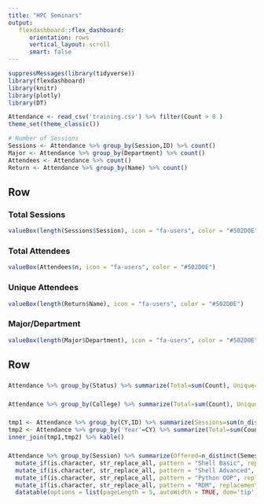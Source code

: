 ```yaml
---
title: "HPC Seminars"
output: 
   flexdashboard::flex_dashboard:
      orientation: rows
      vertical_layout: scroll
      smart: false
---
```


<script>
$(document).ready(function() {
  $('.navbar').remove();
  $('body').css('padding-top', '0px');
});
</script>
<style>
.navbar {
  background-color:#502D0E;
}
.navbar-brand {
color:white!important;
}
</style>

```r
suppressMessages(library(tidyverse))
library(flexdashboard)
library(knitr)
library(plotly)
library(DT)

Attendance <- read_csv('training.csv') %>% filter(Count > 0 )
theme_set(theme_classic())
```

```r
# Number of Sessions
Sessions <- Attendance %>% group_by(Session,ID) %>% count()
Major <- Attendance %>% group_by(Department) %>% count()
Attendees <- Attendance %>% count()
Return <- Attendance %>% group_by(Name) %>% count()
```



Row
------------------------------------

### Total Sessions

```r
valueBox(length(Sessions$Session), icon = "fa-users", color = "#502D0E")
```

###  Total Attendees

```r
valueBox(Attendees$n, icon = "fa-users", color = "#502D0E")
```

###  Unique Attendees

```r
valueBox(length(Return$Name), icon = "fa-users", color = "#502D0E")
```

###  Major/Department

```r
valueBox(length(Major$Department), icon = "fa-users", color = "#502D0E")
```


Row 
-------------------------------------------------

### 

```r
Attendance %>% group_by(Status) %>% summarize(Total=sum(Count), Unique=sum(n_distinct(Name))) %>% kable()
```

### 

```r
Attendance %>% group_by(College) %>% summarize(Total=sum(Count), Unique=sum(n_distinct(Name))) %>% kable()
```

### 

```r
tmp1 <- Attendance %>% group_by(CY,ID) %>% summarize(Sessions=sum(n_distinct(Session))) %>% group_by('Year'=CY) %>% summarize(Sessions=sum(Sessions))
tmp2 <- Attendance %>% group_by('Year'=CY) %>% summarize(Total=sum(Count), Unique=sum(n_distinct(Name))) 
inner_join(tmp1,tmp2) %>% kable()
```

###

```r
Attendance %>% group_by(Session) %>% summarize(Offered=n_distinct(Semester),Attendee=sum(Count),Unique=sum(n_distinct(Name))) %>% arrange(-Offered) %>%
  mutate_if(is.character, str_replace_all, pattern = "Shell Basic", replacement = "Basic Shell Scripting") %>%
  mutate_if(is.character, str_replace_all, pattern = "Shell Advanced", replacement = "Advanced Shell Scripting") %>%
  mutate_if(is.character, str_replace_all, pattern = "Python OOP", replacement = "Python Object Oriented Programming") %>%
  mutate_if(is.character, str_replace_all, pattern = "RDM", replacement = "Research Data Management") %>%
  datatable(options = list(pageLength = 5, autoWidth = TRUE, dom='tip', scrollY = '200px'), , rownames = FALSE)
```
